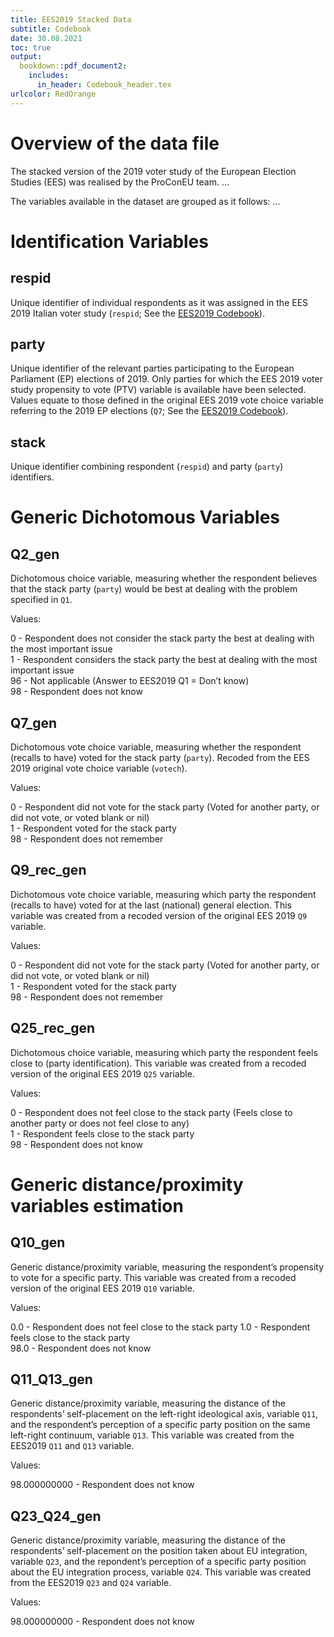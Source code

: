 ```yaml
---
title: EES2019 Stacked Data 
subtitle: Codebook 
date: 30.08.2021 
toc: true
output: 
  bookdown::pdf_document2:
    includes:
      in_header: Codebook_header.tex
urlcolor: RedOrange
---
```



# Overview of the data file {-}

The stacked version of the 2019 voter study of the European Election Studies (EES) was realised by the 
ProConEU team. ...

The variables available in the dataset are grouped as it follows: ...


# Identification Variables {-}

## respid {-}
Unique identifier of individual respondents as it was assigned in the EES 2019 Italian voter study 
(`respid`; See the [EES2019 Codebook](https://dbk.gesis.org/dbksearch/download.asp?id=67448)).

## party {-}
Unique identifier of the relevant parties participating to the European Parliament (EP) elections of 
2019. Only parties for which the EES 2019 voter study propensity to vote (PTV) variable is available 
have been selected. Values equate to those defined in the original EES 2019 vote choice variable 
referring to the 2019 EP elections 
(`Q7`; See the [EES2019 Codebook](https://dbk.gesis.org/dbksearch/download.asp?id=67448)). 

## stack {-} 
Unique identifier combining respondent (`respid`) and party (`party`) identifiers. 

# Generic Dichotomous Variables {-}

## Q2_gen {-}
Dichotomous choice variable, measuring whether the respondent believes that the stack 
party (`party`) would be best at dealing with the problem specified in `Q1`. 

Values: 

0 - Respondent does not consider the stack party the best at dealing with the most important issue  
1 - Respondent considers the stack party the best at dealing with the most important issue  
96 - Not applicable (Answer to EES2019 Q1 = Don't know)  
98 - Respondent does not know 

## Q7_gen {-}
Dichotomous vote choice variable, measuring whether the respondent (recalls to have) voted for the stack 
party (`party`). Recoded from the EES 2019 original vote choice variable (`votech`).

Values:

0 - Respondent did not vote for the stack party (Voted for another party, or did not vote, or voted blank or nil)  
1 - Respondent voted for the stack party  
98 - Respondent does not remember

## Q9_rec_gen {-}
Dichotomous vote choice variable, measuring which party the respondent (recalls to have) voted for at the last (national) general 
election. This variable was created from a recoded version of the original EES 2019 `Q9` variable.

Values:

0 - Respondent did not vote for the stack party (Voted for another party, or did not vote, or voted blank or nil)  
1 - Respondent voted for the stack party  
98 - Respondent does not remember

## Q25_rec_gen {-}
Dichotomous choice variable, measuring which party the respondent feels close to (party identification).
This variable was created from a recoded version of the original EES 2019 `Q25` variable.

Values:

0 - Respondent does not feel close to the stack party (Feels close to another party or does not feel close to any)  
1 - Respondent feels close to the stack party  
98 - Respondent does not know

# Generic distance/proximity variables estimation {-}

## Q10_gen {-}
Generic distance/proximity variable, measuring the respondent’s propensity to vote for a specific party.
This variable was created from a recoded version of the original EES 2019 `Q10` variable.

Values:

0.0 - Respondent does not feel close to the stack party
1.0 - Respondent feels close to the stack party  
98.0 - Respondent does not know


## Q11_Q13_gen {-}
Generic distance/proximity variable, measuring the distance of the respondents' self-placement on the left-right ideological axis, variable `Q11`, and the respondent’s perception of a specific party position on the same left-right continuum, variable `Q13`.
This variable was created from the EES2019 `Q11` and `Q13` variable.

Values:

98.000000000 - Respondent does not know


## Q23_Q24_gen {-}
Generic distance/proximity variable, measuring the distance of the respondents' self-placement on the position taken about EU integration, variable `Q23`, and the repondent’s perception of a specific party position about the EU integration process, variable `Q24`.
This variable was created from the EES2019 `Q23` and `Q24` variable.

Values:

98.000000000 - Respondent does not know

